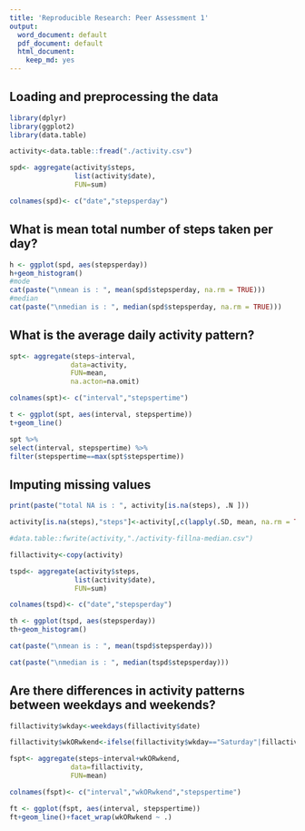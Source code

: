 ```yaml
---
title: 'Reproducible Research: Peer Assessment 1'
output:
  word_document: default
  pdf_document: default
  html_document:
    keep_md: yes
---
```



## Loading and preprocessing the data
```r
library(dplyr)
library(ggplot2)
library(data.table)

activity<-data.table::fread("./activity.csv")

spd<- aggregate(activity$steps, 
                list(activity$date),
                FUN=sum)

colnames(spd)<- c("date","stepsperday")
```


## What is mean total number of steps taken per day?

```r
h <- ggplot(spd, aes(stepsperday))
h+geom_histogram()
#mode
cat(paste("\nmean is : ", mean(spd$stepsperday, na.rm = TRUE)))
#median
cat(paste("\nmedian is : ", median(spd$stepsperday, na.rm = TRUE)))
```

## What is the average daily activity pattern?

```r
spt<- aggregate(steps~interval,
               data=activity,
               FUN=mean,
               na.acton=na.omit)

colnames(spt)<- c("interval","stepspertime")

t <- ggplot(spt, aes(interval, stepspertime))
t+geom_line()

spt %>%
select(interval, stepspertime) %>%
filter(stepspertime==max(spt$stepspertime))
```

## Imputing missing values

```r
print(paste("total NA is : ", activity[is.na(steps), .N ]))

activity[is.na(steps),"steps"]<-activity[,c(lapply(.SD, mean, na.rm = TRUE,)), .SDcols = c("steps")]

#data.table::fwrite(activity,"./activity-fillna-median.csv")

fillactivity<-copy(activity)

tspd<- aggregate(activity$steps, 
                list(activity$date),
                FUN=sum)

colnames(tspd)<- c("date","stepsperday")

th <- ggplot(tspd, aes(stepsperday))
th+geom_histogram()

cat(paste("\nmean is : ", mean(tspd$stepsperday)))

cat(paste("\nmedian is : ", median(tspd$stepsperday)))
```

## Are there differences in activity patterns between weekdays and weekends?

```r
fillactivity$wkday<-weekdays(fillactivity$date)

fillactivity$wkORwkend<-ifelse(fillactivity$wkday=="Saturday"|fillactivity$wkday=="Sunday","weekend","weekday")

fspt<- aggregate(steps~interval+wkORwkend,
               data=fillactivity,
               FUN=mean)

colnames(fspt)<- c("interval","wkORwkend","stepspertime")

ft <- ggplot(fspt, aes(interval, stepspertime))
ft+geom_line()+facet_wrap(wkORwkend ~ .)


```
